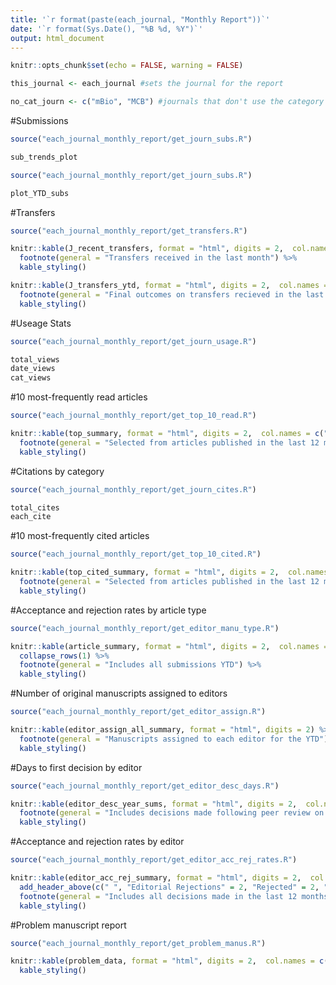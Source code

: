 ```yaml
---
title: '`r format(paste(each_journal, "Monthly Report"))`'
date: '`r format(Sys.Date(), "%B %d, %Y")`'
output: html_document
---
```


```r
knitr::opts_chunk$set(echo = FALSE, warning = FALSE)

this_journal <- each_journal #sets the journal for the report

no_cat_journ <- c("mBio", "MCB") #journals that don't use the category field
```

#Submissions
```r
source("each_journal_monthly_report/get_journ_subs.R")

sub_trends_plot
```

```r
source("each_journal_monthly_report/get_journ_subs.R")

plot_YTD_subs
```

#Transfers
```r
source("each_journal_monthly_report/get_transfers.R")

knitr::kable(J_recent_transfers, format = "html", digits = 2,  col.names = c("Date", "From", "Manuscript Number", "Title", "Editor", "Decision")) %>%
  footnote(general = "Transfers received in the last month") %>% 
  kable_styling()

knitr::kable(J_transfers_ytd, format = "html", digits = 2,  col.names = c("Decision", "N", "Percent")) %>%
  footnote(general = "Final outcomes on transfers recieved in the last 12 months") %>% 
  kable_styling()
```

#Useage Stats
```r
source("each_journal_monthly_report/get_journ_usage.R")

total_views
date_views
cat_views
```

#10 most-frequently read articles
```r
source("each_journal_monthly_report/get_top_10_read.R")

knitr::kable(top_summary, format = "html", digits = 2,  col.names = c("Editor", "DOI", "Publication Date", "Manuscript Type", "Category", "Total Reads")) %>%
  footnote(general = "Selected from articles published in the last 12 months, ranked on HighWire html & pdf views") %>% 
  kable_styling()
```

#Citations by category
```r
source("each_journal_monthly_report/get_journ_cites.R")

total_cites
each_cite
```

#10 most-frequently cited articles
```r
source("each_journal_monthly_report/get_top_10_cited.R")

knitr::kable(top_cited_summary, format = "html", digits = 2,  col.names = c("Editor", "DOI", "Publication Date", "Manuscript Type", "Category", "Total Cites")) %>%
  footnote(general = "Selected from articles published in the last 12 months") %>% 
  kable_styling()
```


#Acceptance and rejection rates by article type
```r
source("each_journal_monthly_report/get_editor_manu_type.R")

knitr::kable(article_summary, format = "html", digits = 2,  col.names = c("Manuscript Type", "Decision", "N", "%")) %>%  
  collapse_rows(1) %>% 
  footnote(general = "Includes all submissions YTD") %>% 
  kable_styling()
```


#Number of original manuscripts assigned to editors
```r
source("each_journal_monthly_report/get_editor_assign.R") 

knitr::kable(editor_assign_all_summary, format = "html", digits = 2) %>% 
  footnote(general = "Manuscripts assigned to each editor for the YTD") %>% 
  kable_styling()
```

#Days to first decision by editor
```r
source("each_journal_monthly_report/get_editor_desc_days.R") 

knitr::kable(editor_desc_year_sums, format = "html", digits = 2,  col.names = c("Editor", "N", "Average", "Median", "Minimum", "Maximum")) %>%
  footnote(general = "Includes decisions made following peer review on initial submissions in the last 12 months") %>% 
  kable_styling()
```


#Acceptance and rejection rates by editor
```r
source("each_journal_monthly_report/get_editor_acc_rej_rates.R") 

knitr::kable(editor_acc_rej_summary, format = "html", digits = 2,  col.names = c("Editor", "N", "%", "N", "%", "N", "%")) %>% 
  add_header_above(c(" ", "Editorial Rejections" = 2, "Rejected" = 2, "Accepted" = 2)) %>% 
  footnote(general = "Includes all decisions made in the last 12 months") %>% 
  kable_styling()
```


#Problem manuscript report
```r
source("each_journal_monthly_report/get_problem_manus.R")

knitr::kable(problem_data, format = "html", digits = 2,  col.names = c("Manuscript Number", "Editor", "Recieved Date", "Decision Date", "Days Since Decision", "Status")) %>%
  kable_styling()
```


